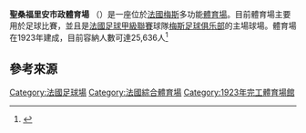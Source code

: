 {{Infobox Stadium
| name                = 聖桑福里安體育場<br>Stade Saint-Symphorien
| nickname            = 
| image               = [[File:Tribune_Ouest_Saint_Symphorien.jpg|250px]]
| fullname            = 
| location            = {{FRA}}[[梅斯|梅斯]]
| coordinates         = {{coord|49.109813|6.159511|display=inline,title|format=dms|type:landmark_scale:3000}}
| broke_ground        = 
| built               = 
| opened              = 1923年9月11日<ref>{{cite web |url=http://www.worldofstadiums.com/europe/france/stade-saint-symphorien/ |title=Stade Saint-Symphorien |publisher=World of Stadiums |access-date=2016-09-18 |archive-url=https://web.archive.org/web/20160923160059/http://www.worldofstadiums.com/europe/france/stade-saint-symphorien/ |archive-date=2016-09-23 |dead-url=yes }}</ref>
| renovated           = 2001年
| expanded            = 
| closed              = 
| demolished          = 
| owner               = 
| operator            = 
| surface             = AirFibr混合草皮 <ref>{{cite web |url=http://www.naturalgrass.com/en/realisations/st-symphorien-stadium-metz/ |title=Stade Saint Symphorien – Metz |publisher=Natural Grass |date=June 2014 |access-date=2016-09-18 |archive-url=https://web.archive.org/web/20150402124602/http://www.naturalgrass.com/en/realisations/st-symphorien-stadium-metz/ |archive-date=2015-04-02 |dead-url=yes }}</ref>
| construction_cost   = 
| architect           = 
| structural engineer = 
| services engineer   = 
| general_contractor  = 
| project_manager     = 
| main_contractors    = 
| former_names        = 
| tenants             = [[梅斯足球俱乐部|梅斯足球俱乐部]]
| capacity            = 25,636                
| dimensions          = 
| scoreboard          = 
}}

'''聖桑福里安市政體育場''' （{{lang-fr|'''Stade Municipal Saint-Symphorien'''}}）是一座位於[[法國|法國]][[梅斯|梅斯]]多功能[[體育場|體育場]]。目前體育場主要用於足球比賽，並且是[[法國足球甲級聯賽|法國足球甲級聯賽]]球隊[[梅斯足球俱乐部|梅斯足球俱乐部]]的主場球場。體育場在1923年建成，目前容納人數可達25,636人<ref>{{cite web |url=http://www.fcmetz.com/club/stade/stade-saint-symphorien |title=Stade Saint-Symphorien |publisher=FC Metz office web |accessdate=2016-09-18 |archive-date=2017-09-11 |archive-url=https://web.archive.org/web/20170911180621/http://www.fcmetz.com/club/stade/stade-saint-symphorien |dead-url=no }}</ref>

==參考來源==
{{Reflist}}

{{Gymnasium-stub}}

{{DEFAULTSORT:Stade Saint-Symphorien}}
[[Category:法國足球場|Category:法國足球場]]
[[Category:法國綜合體育場|Category:法國綜合體育場]]
[[Category:1923年完工體育場館|Category:1923年完工體育場館]]
